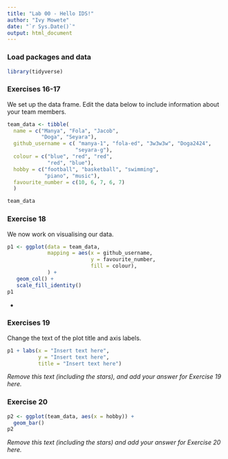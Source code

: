 ```yaml
---
title: "Lab 00 - Hello IDS!"
author: "Ivy Mowete"
date: "`r Sys.Date()`"
output: html_document
---
```


### Load packages and data

```r
library(tidyverse) 
```

### Exercises 16-17

We set up the data frame. Edit the data below to include information about your team members.

```r
team_data <- tibble(
  name = c("Manya", "Fola", "Jacob", 
           "Doga", "Seyara"),
  github_username = c( "manya-1", "fola-ed", "3w3w3w", "Doga2424", 
                      "seyara-g"), 
  colour = c("blue", "red", "red", 
             "red", "blue"),
  hobby = c("football", "basketball", "swimming", 
            "piano", "music"),
  favourite_number = c(10, 6, 7, 6, 7)
  )

team_data
```

### Exercise 18

We now work on visualising our data. 

```r
p1 <- ggplot(data = team_data, 
             mapping = aes(x = github_username, 
                           y = favourite_number,
                           fill = colour), 
             ) +
   geom_col() +
   scale_fill_identity()
p1
```


*

### Exercises 19

Change the text of the plot title and axis labels.

```r
p1 + labs(x = "Insert text here", 
          y = "Insert text here",
          title = "Insert text here")
```

*Remove this text (including the stars), and add your answer for Exercise 19 here.*

### Exercise 20

```r
p2 <- ggplot(team_data, aes(x = hobby)) +
  geom_bar()
p2
```

*Remove this text (including the stars) and add your answer for Exercise 20 here.*
